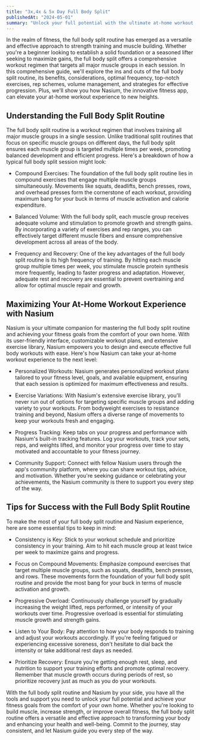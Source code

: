 ```yaml
---
title: "3x,4x & 5x Day Full Body Split"
publishedAt: "2024-05-01"
summary: "Unlock your full potential with the ultimate at-home workout program, powered by Nasium."
---
```


In the realm of fitness, the full body split routine has emerged as a versatile and effective approach to strength training and muscle building. Whether you're a beginner looking to establish a solid foundation or a seasoned lifter seeking to maximize gains, the full body split offers a comprehensive workout regimen that targets all major muscle groups in each session. In this comprehensive guide, we'll explore the ins and outs of the full body split routine, its benefits, considerations, optimal frequency, top-notch exercises, rep schemes, volume management, and strategies for effective progression. Plus, we'll show you how Nasium, the innovative fitness app, can elevate your at-home workout experience to new heights.

## Understanding the Full Body Split Routine

The full body split routine is a workout regimen that involves training all major muscle groups in a single session. Unlike traditional split routines that focus on specific muscle groups on different days, the full body split ensures each muscle group is targeted multiple times per week, promoting balanced development and efficient progress. Here's a breakdown of how a typical full body split session might look:

- Compound Exercises: The foundation of the full body split routine lies in compound exercises that engage multiple muscle groups simultaneously. Movements like squats, deadlifts, bench presses, rows, and overhead presses form the cornerstone of each workout, providing maximum bang for your buck in terms of muscle activation and calorie expenditure.

- Balanced Volume: With the full body split, each muscle group receives adequate volume and stimulation to promote growth and strength gains. By incorporating a variety of exercises and rep ranges, you can effectively target different muscle fibers and ensure comprehensive development across all areas of the body.

- Frequency and Recovery: One of the key advantages of the full body split routine is its high frequency of training. By hitting each muscle group multiple times per week, you stimulate muscle protein synthesis more frequently, leading to faster progress and adaptation. However, adequate rest and recovery are essential to prevent overtraining and allow for optimal muscle repair and growth.

## Maximizing Your At-Home Workout Experience with Nasium

Nasium is your ultimate companion for mastering the full body split routine and achieving your fitness goals from the comfort of your own home. With its user-friendly interface, customizable workout plans, and extensive exercise library, Nasium empowers you to design and execute effective full body workouts with ease. Here's how Nasium can take your at-home workout experience to the next level:

- Personalized Workouts: Nasium generates personalized workout plans tailored to your fitness level, goals, and available equipment, ensuring that each session is optimized for maximum effectiveness and results.

- Exercise Variations: With Nasium's extensive exercise library, you'll never run out of options for targeting specific muscle groups and adding variety to your workouts. From bodyweight exercises to resistance training and beyond, Nasium offers a diverse range of movements to keep your workouts fresh and engaging.

- Progress Tracking: Keep tabs on your progress and performance with Nasium's built-in tracking features. Log your workouts, track your sets, reps, and weights lifted, and monitor your progress over time to stay motivated and accountable to your fitness journey.

- Community Support: Connect with fellow Nasium users through the app's community platform, where you can share workout tips, advice, and motivation. Whether you're seeking guidance or celebrating your achievements, the Nasium community is there to support you every step of the way.

## Tips for Success with the Full Body Split Routine

To make the most of your full body split routine and Nasium experience, here are some essential tips to keep in mind:

- Consistency is Key: Stick to your workout schedule and prioritize consistency in your training. Aim to hit each muscle group at least twice per week to maximize gains and progress.

- Focus on Compound Movements: Emphasize compound exercises that target multiple muscle groups, such as squats, deadlifts, bench presses, and rows. These movements form the foundation of your full body split routine and provide the most bang for your buck in terms of muscle activation and growth.

- Progressive Overload: Continuously challenge yourself by gradually increasing the weight lifted, reps performed, or intensity of your workouts over time. Progressive overload is essential for stimulating muscle growth and strength gains.

- Listen to Your Body: Pay attention to how your body responds to training and adjust your workouts accordingly. If you're feeling fatigued or experiencing excessive soreness, don't hesitate to dial back the intensity or take additional rest days as needed.

- Prioritize Recovery: Ensure you're getting enough rest, sleep, and nutrition to support your training efforts and promote optimal recovery. Remember that muscle growth occurs during periods of rest, so prioritize recovery just as much as you do your workouts.

With the full body split routine and Nasium by your side, you have all the tools and support you need to unlock your full potential and achieve your fitness goals from the comfort of your own home. Whether you're looking to build muscle, increase strength, or improve overall fitness, the full body split routine offers a versatile and effective approach to transforming your body and enhancing your health and well-being. Commit to the journey, stay consistent, and let Nasium guide you every step of the way.
